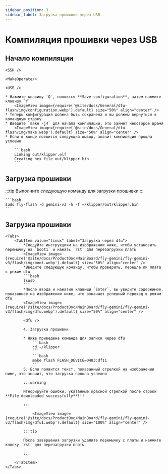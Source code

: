 ```yaml
---
sidebar_position: 3
sidebar_label: Загрузка прошивки через USB
---
```




# Компиляция прошивки через USB

## Начало компиляции

    <SSH />

    <MakeOperate/>

    <USB />

    * Нажмите клавишу `Q`, появится **Save configuration**, затем нажмите клавишу `Y`
        <ImageView image={require('@site/docs/General/dfu-flash/img/configuration.webp').default} size="50%" align="center" />
    * Теперь конфигурация должна быть сохранена и вы должны вернуться в командную строку
    * Введите `make -j4` для начала компиляции, это займет некоторое время
        <ImageView image={require('@site/docs/General/dfu-flash/img/make.webp').default} size="50%" align="center" />
    * Если в конце появится следующий вывод, значит компиляция прошла успешно

        ```bash
        Linking out/klipper.elf
        Creating hex file out/klipper.bin
        ```

## Загрузка прошивки

:::tip
Выполните следующую команду для загрузки прошивки
:::

    ```bash
    sudo fly-flash -d gemini-v3 -h -f ~/klipper/out/klipper.bin
    ```

## Загрузка прошивки
    <Tabs>
        <TabItem value="linux" label="Загрузка через dfu">
            *Следуйте инструкциям на изображении ниже, чтобы установить перемычку на `boot1` и нажать `rst` для перезагрузки платы
            <ImageView image={require('@site/docs/ProductDoc/MainBoard/fly-gemini/fly-gemini-v3/flash/img/boot.webp').default} size="50%" align="center" />
            *Введите следующую команду, чтобы проверить, перешла ли плата в режим dfu
            ```bash
            lsusb
            ```
            *После ввода и нажатия клавиши `Enter`, вы увидите содержимое, показанное на изображении ниже, что означает успешный переход в режим dfu
            <ImageView image={require('@site/docs/ProductDoc/MainBoard/fly-gemini/fly-gemini-v3/flash/img/dfu.webp').default} size="50%" align="center" />
           
            <dfu />

            4. Загрузка прошивки

            * Ниже приведена команда для записи через dfu
                ```bash
                cd ~/klipper
                ```
                ```bash
                make flash FLASH_DEVICE=0483:df11
                ```
            5. Если появится текст, показанный стрелкой на изображении ниже, это значит, что загрузка прошла успешно

            :::warning

            Игнорируйте ошибки, указанные красной стрелкой после строки **File downloaded successfully**!!!

            :::

                <ImageView image={require('@site/docs/ProductDoc/MainBoard/fly-gemini/fly-gemini-v3/flash/img/dfu1.webp').default} size="100%" align="center" />

            :::tip

            После завершения загрузки удалите перемычку с платы и нажмите кнопку `rst` для перезагрузки платы

            :::

        </TabItem>
    </Tabs>